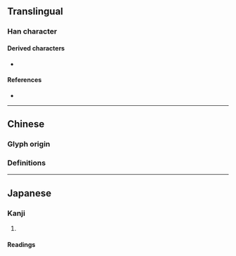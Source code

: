 {{also|彎}}
{{character info}}
==Translingual==

===Han character===
{{Han char|rn=57|rad=弓|as=06|sn=9|four=|canj=YCN|ids=⿱𰁜弓,⿱亦弓}}

====Derived characters====
* {{l|mul|[[塆]] [[湾]]}}

====References====
* {{Han ref|kx=0358.191|hdz=20995.130|uh=5F2F|ud=24367}}

----

==Chinese==

===Glyph origin===
{{Han simp|彎|f=龻|t=𰁜}}

===Definitions===
{{zh-see|彎}}

----

==Japanese==
{{ja-kanji forms|弯|彎}}

===Kanji===
{{ja-kanji|grade=|rs=弓06|kyu=彎}}

# {{rfdef|ja|sort=弓06}}

====Readings====
{{ja-readings
|goon=えん<ゑん
|kanon=わん
|kun=ひ-く
}}